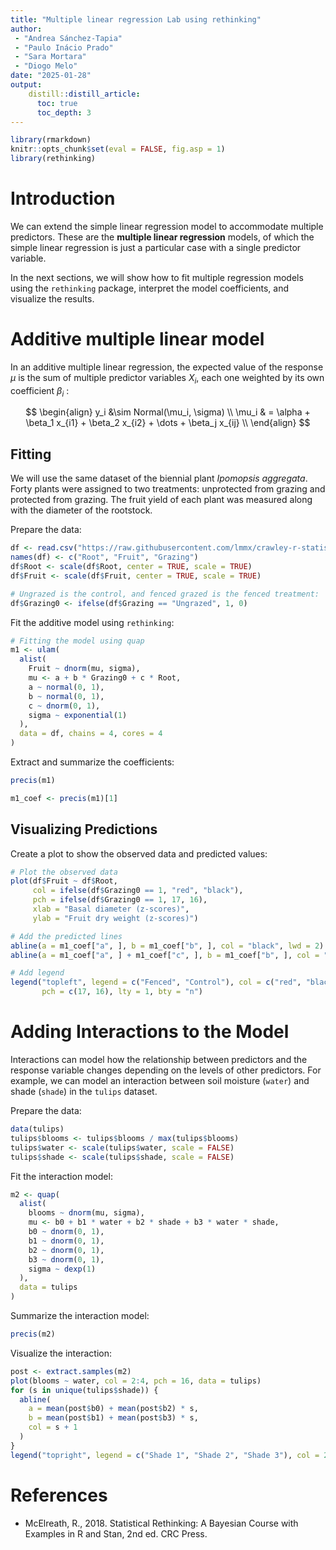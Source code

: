 ```yaml
---
title: "Multiple linear regression Lab using rethinking"
author:
 - "Andrea Sánchez-Tapia"
 - "Paulo Inácio Prado"
 - "Sara Mortara"
 - "Diogo Melo" 
date: "2025-01-28"
output:
    distill::distill_article:
      toc: true
      toc_depth: 3
---
```


```r
library(rmarkdown)
knitr::opts_chunk$set(eval = FALSE, fig.asp = 1)
library(rethinking)
```

# Introduction

We can extend the simple linear regression model to accommodate multiple predictors. These are the **multiple linear regression** models, of which the simple linear regression is just a particular case with a single predictor variable.

In the next sections, we will show how to fit multiple regression models using the `rethinking` package, interpret the model coefficients, and visualize the results.

# Additive multiple linear model

In an additive multiple linear regression, the expected value of the response $μ$ is the sum of multiple predictor variables $X_i$, each one weighted by its own coefficient $β_i$ :

$$
\begin{align}
y_i &\sim Normal(\mu_i, \sigma) \\
\mu_i & = \alpha + \beta_1 x_{i1} + \beta_2 x_{i2} + \dots + \beta_j x_{ij} \\
\end{align}
$$


## Fitting

We will use the same dataset of the biennial plant *Ipomopsis aggregata*. Forty plants were assigned to two treatments: unprotected from grazing and protected from grazing. The fruit yield of each plant was measured along with the diameter of the rootstock.

Prepare the data:

```r
df <- read.csv("https://raw.githubusercontent.com/lmmx/crawley-r-statistics-book-notes/master/code/ipomopsis.csv")
names(df) <- c("Root", "Fruit", "Grazing")
df$Root <- scale(df$Root, center = TRUE, scale = TRUE)
df$Fruit <- scale(df$Fruit, center = TRUE, scale = TRUE)

# Ungrazed is the control, and fenced grazed is the fenced treatment:
df$Grazing0 <- ifelse(df$Grazing == "Ungrazed", 1, 0)
```

Fit the additive model using `rethinking`:

```r
# Fitting the model using quap
m1 <- ulam(
  alist(
    Fruit ~ dnorm(mu, sigma),
    mu <- a + b * Grazing0 + c * Root,
    a ~ normal(0, 1),  
    b ~ normal(0, 1),   
    c ~ dnorm(0, 1),  
    sigma ~ exponential(1)          
  ),
  data = df, chains = 4, cores = 4
)
```

Extract and summarize the coefficients:

```r
precis(m1)

m1_coef <- precis(m1)[1]
```

## Visualizing Predictions

Create a plot to show the observed data and predicted values:

```r
# Plot the observed data
plot(df$Fruit ~ df$Root, 
     col = ifelse(df$Grazing0 == 1, "red", "black"), 
     pch = ifelse(df$Grazing0 == 1, 17, 16),
     xlab = "Basal diameter (z-scores)", 
     ylab = "Fruit dry weight (z-scores)")

# Add the predicted lines
abline(a = m1_coef["a", ], b = m1_coef["b", ], col = "black", lwd = 2)
abline(a = m1_coef["a", ] + m1_coef["c", ], b = m1_coef["b", ], col = "red", lwd = 2)

# Add legend
legend("topleft", legend = c("Fenced", "Control"), col = c("red", "black"), 
       pch = c(17, 16), lty = 1, bty = "n")

```

# Adding Interactions to the Model

Interactions can model how the relationship between predictors and the response variable changes depending on the levels of other predictors. For example, we can model an interaction between soil moisture (`water`) and shade (`shade`) in the `tulips` dataset.

Prepare the data:

```r
data(tulips)
tulips$blooms <- tulips$blooms / max(tulips$blooms)
tulips$water <- scale(tulips$water, scale = FALSE)
tulips$shade <- scale(tulips$shade, scale = FALSE)
```

Fit the interaction model:

```r
m2 <- quap(
  alist(
    blooms ~ dnorm(mu, sigma),
    mu <- b0 + b1 * water + b2 * shade + b3 * water * shade,
    b0 ~ dnorm(0, 1),
    b1 ~ dnorm(0, 1),
    b2 ~ dnorm(0, 1),
    b3 ~ dnorm(0, 1),
    sigma ~ dexp(1)
  ),
  data = tulips
)
```

Summarize the interaction model:

```r
precis(m2)
```

Visualize the interaction:

```r
post <- extract.samples(m2)
plot(blooms ~ water, col = 2:4, pch = 16, data = tulips)
for (s in unique(tulips$shade)) {
  abline(
    a = mean(post$b0) + mean(post$b2) * s,
    b = mean(post$b1) + mean(post$b3) * s,
    col = s + 1
  )
}
legend("topright", legend = c("Shade 1", "Shade 2", "Shade 3"), col = 2:4, pch = 16)
```

# References

+ McElreath, R., 2018. Statistical Rethinking: A Bayesian Course with Examples in R and Stan, 2nd ed. CRC Press.
